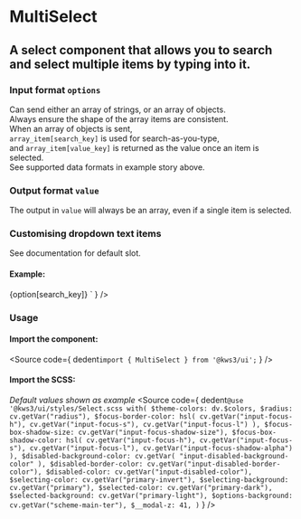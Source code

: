 
<Version />

# MultiSelect
## A select component that allows you to search and select multiple items by typing into it.

<Meta of={Stories} />
<Canvas />
<Controls />

<div className="notification is-primary is-light sb-unstyled">
  <div className="columns">
    <div className="column">
      <h3 className="subtitle">Input format <code>options</code></h3>
      <div>Can send either an array of strings, or an array of objects.</div>
      <div>Always ensure the shape of the array items are consistent.</div>
      <div>When an array of objects is sent, </div>
      <div><code>array_item[search_key]</code> is used for search-as-you-type, </div>
      <div>and <code>array_item[value_key]</code> is returned as the value once an item is selected.</div>
      <div>See supported data formats in example story above.</div>
      <h3 className="subtitle">Output format <code>value</code></h3>
      <div>The output in <code>value</code> will always be an array, even if a single item is selected.</div>
    </div>
    <div className="column">
    <h3 className="subtitle">Customising dropdown text items</h3>
    <div>See documentation for default slot.</div>
    <h4 className="subtitle">Example:</h4>
    <Source
  language="jsx"
  code={
    dedent`<MultiSelect
      ...other_options
      let:search_key 
      let:option>
      <span class="has-text-danger">
        {option[search_key]}
      </span>
    </MultiSelect>`
  }
/>
    </div>
  </div>
</div>

### Usage
#### Import the component:
<Source
  code={
    dedent`import { MultiSelect } from '@kws3/ui';`
  }
/>

#### Import the SCSS:
_Default values shown as example_
<Source
  code={
    dedent`
      @use '@kws3/ui/styles/Select.scss with(
        $theme-colors: dv.$colors,
        $radius: cv.getVar("radius"),
        $focus-border-color: hsl(
          cv.getVar("input-focus-h"),
          cv.getVar("input-focus-s"),
          cv.getVar("input-focus-l")
        ),
        $focus-box-shadow-size: cv.getVar("input-focus-shadow-size"),
        $focus-box-shadow-color: hsl(
          cv.getVar("input-focus-h"),
          cv.getVar("input-focus-s"),
          cv.getVar("input-focus-l"),
          cv.getVar("input-focus-shadow-alpha")
        ),
        $disabled-background-color: cv.getVar(
          "input-disabled-background-color"
        ),
        $disabled-border-color: cv.getVar("input-disabled-border-color"),
        $disabled-color: cv.getVar("input-disabled-color"),
        $selecting-color: cv.getVar("primary-invert"),
        $selecting-background: cv.getVar("primary"),
        $selected-color: cv.getVar("primary-dark"),
        $selected-background: cv.getVar("primary-light"),
        $options-background: cv.getVar("scheme-main-ter"),
        $__modal-z: 41,
      )
    `
  }
/>
